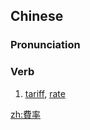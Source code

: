 {{also|费率}}
==Chinese==
{{zh-forms|s=费率}}

===Pronunciation===
{{zh-pron
|m=fèilǜ
|c=fai3 leot6
|cat=v
}}

===Verb===
{{zh-verb}}

# [[tariff]], [[rate]]

[[zh:費率]]
